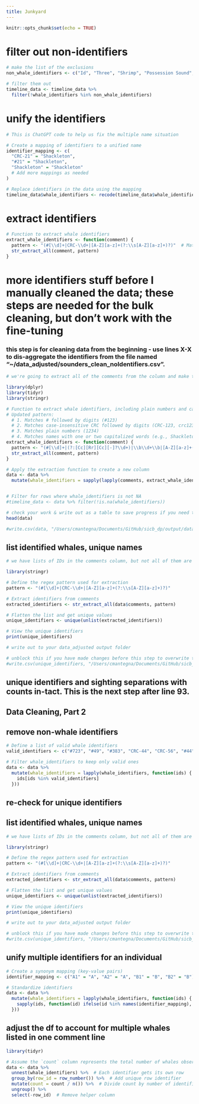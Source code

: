```yaml
---
title: Junkyard
---
```


```r
knitr::opts_chunk$set(echo = TRUE)
```

# filter out non-identifiers
```r

# make the list of the exclusions
non_whale_identifiers <- c("Id", "Three", "Shrimp", "Possession Sound", "Saratoga", "Port Susan", "Stayed", "Alie Perez", "Cascadia Research", "Source", "Hat", "Hat Island", "Saw", "Presumably", "Polnell Shores", "End", "Alisa Lemire", "Brooks", "Marcie Goldberg", "Terra Parham", "We", "Gedney", "Camano Head", "Orca Network", "One", "Whidbey", "Possession Point", "North", "Mukilteo", "Most", "Little Patch", "Likely", "Is", "Individual", "Ds", "Including", "In", "Ids", "First", "North Puget", "Beh", "Spyhopping", "Looked", "Dodging", "Fluke Tip", "Identified", "Behavior", "Possible", "Island Adventures", "Blog", "Juv", "Feeding", "Fluke", "East", "Right", "Poss", "Snohomish", "No", "Fox Spit", "Sighting", "Gisborne", "Afternoon", "Everett", "Langley", "Socializing", "Near", "Sandy Point", "Alie Perex", "Delta", "Blows", "Between Hat", "Travelling", "Swimming", "Spyhop", "Spouting", "Fluke Dive", "Flips", "Newb", "Rolling", "Tail", "Deep", "Mabana", "Pebble Beach", "Within", "Also", "Elliott Bay", "Jetty Island", "Fluking", "West", "Penn Cove", "Milling")

# filter them out
timeline_data <- timeline_data %>%
  filter(!whale_identifiers %in% non_whale_identifiers)

```

# unify the identifiers
```r

# This is ChatGPT code to help us fix the multiple name situation

# Create a mapping of identifiers to a unified name
identifier_mapping <- c(
  "CRC-21" = "Shackleton",
  "#21" = "Shackleton",
  "Shackleton" = "Shackleton"
  # Add more mappings as needed
)

# Replace identifiers in the data using the mapping
timeline_data$whale_identifiers <- recode(timeline_data$whale_identifiers, !!!identifier_mapping)

```

# extract identifiers
```r

# Function to extract whale identifiers
extract_whale_identifiers <- function(comment) {
  pattern <- "(#[\\d]+|CRC-\\d+|[A-Z][a-z]+(?:\\s[A-Z][a-z]+)?)"  # Matches #723, CRC-44, or names like Shakleton
  str_extract_all(comment, pattern)
}
```

# more identifiers stuff before I manually cleaned the data; these steps are needed for the bulk cleaning, but don't work with the fine-tuning 

### this step is for cleaning data from the beginning - use lines X-X to dis-aggregate the identifiers from the file named "\~/data_adjusted/sounders_clean_noIdentifiers.csv".

```r

# we're going to extract all of the comments from the column and make them individual rows so we can assess what we have. This code came directly from ChatGPT

library(dplyr)
library(tidyr)
library(stringr)

# Function to extract whale identifiers, including plain numbers and case-insensitive CRC identifiers
# Updated pattern:
  # 1. Matches # followed by digits (#123)
  # 2. Matches case-insensitive CRC followed by digits (CRC-123, crc123)
  # 3. Matches plain numbers (1234)
  # 4. Matches names with one or two capitalized words (e.g., Shackleton, Little Patch)
extract_whale_identifiers <- function(comment) {
  pattern <- "(#[\\d]+|(?:[Cc][Rr][Cc][-]?\\d+)|\\b\\d+\\b|[A-Z][a-z]+(?:\\s[A-Z][a-z]+)?)"
  str_extract_all(comment, pattern)
}

# Apply the extraction function to create a new column
data <- data %>%
  mutate(whale_identifiers = sapply(lapply(comments, extract_whale_identifiers), paste, collapse = ", "))


# Filter for rows where whale_identifiers is not NA
#timeline_data <- data %>% filter(!is.na(whale_identifiers))

# check your work & write out as a table to save progress if you need to.
head(data)

#write.csv(data, "/Users/cmantegna/Documents/GitHub/sicb_dp/output/data_adjusted/timeline_data.csv", row.names = FALSE)

```

## list identified whales, unique names

```r

# we have lists of IDs in the comments column, but not all of them are actual IDs but rather observation note (i.e., young whale) and we want to know what we're working with. This code came from ChatGPT.

library(stringr)

# Define the regex pattern used for extraction
pattern <- "(#[\\d]+|CRC-\\d+|[A-Z][a-z]+(?:\\s[A-Z][a-z]+)?)"

# Extract identifiers from comments
extracted_identifiers <- str_extract_all(data$comments, pattern)

# Flatten the list and get unique values
unique_identifiers <- unique(unlist(extracted_identifiers))

# View the unique identifiers
print(unique_identifiers)

# write out to your data_adjusted output folder

# unblock this if you have made changes before this step to overwrite the old list
#write.csv(unique_identifiers, "/Users/cmantegna/Documents/GitHub/sicb_dp/output/data_adjusted/identifiers.csv", row.names = FALSE)

```

## unique identifiers and sighting separations with counts in-tact. **This is the next step after line 93.**

## Data Cleaning, Part 2

## remove non-whale identifiers

```r

# Define a list of valid whale identifiers
valid_identifiers <- c("#723", "#49", "#383", "CRC-44", "CRC-56", "#44", "Shrimp", "Gray", "#185", "Shackleton", "#21", "Earhart", "#22","CRC-49", "CRC-53", "Saratoga Gray", "#724", "CRC-531", "CRC-383", "CRC-21", "Possible Gray", "#531", "CRC-185", "Patch", "Lucyfer", "Dubknuck", "Lucyfe", "#56", "Gray Whale", "Little Patch", "#53", "Shack", "Newbie", "Likely Shackleton", "Sound Grey", "Whale", "#2259", "Shackelton", "Dubnunk", "#2258", "#356", "Possibly Dubknuck", "CRC-2246", "Dubnuk", "Dubnuck", "Juv", "CRC-2262", "Lucy", "#2246", "Gray Whales", "Earheart", "Stardust", "Hattie", "Sounder", "Thidwick", "Gretchen", "Cascade", "Carson", "Tahoma", "Stalwart", "Eaerhart", "Gisborne", "CRC-723", "CRC-22", "CRC-2549", "Delta", "CRC-2234", "Crc", "Cretchen", "CRC-2255", "#2262", "Newb", "Adult Grays", "Lucifer", "#2249", "Patches", "#42", "#33", "#2356", "#2261", "#2253", "#2252", "#2251", "#2234", "PCFG 185", "CRC2246", "young gray whale", "patch", "little patch", "53", "49", "56", "352", "185", "723")

# Filter whale_identifiers to keep only valid ones
data <- data %>%
  mutate(whale_identifiers = lapply(whale_identifiers, function(ids) {
    ids[ids %in% valid_identifiers]
  }))

```

## re-check for unique identifiers

## list identified whales, unique names

```r

# we have lists of IDs in the comments column, but not all of them are actual IDs but rather observation note (i.e., young whale) and we want to know what we're working with. This code came from ChatGPT.

library(stringr)

# Define the regex pattern used for extraction
pattern <- "(#[\\d]+|CRC-\\d+|[A-Z][a-z]+(?:\\s[A-Z][a-z]+)?)"

# Extract identifiers from comments
extracted_identifiers <- str_extract_all(data$comments, pattern)

# Flatten the list and get unique values
unique_identifiers <- unique(unlist(extracted_identifiers))

# View the unique identifiers
print(unique_identifiers)

# write out to your data_adjusted output folder

# unblock this if you have made changes before this step to overwrite the old list
#write.csv(unique_identifiers, "/Users/cmantegna/Documents/GitHub/sicb_dp/output/data_adjusted/identifiers2.csv", row.names = FALSE)

```

## unify multiple identifiers for an individual

```r

# Create a synonym mapping (key-value pairs)
identifier_mapping <- c("A1" = "A", "A2" = "A", "B1" = "B", "B2" = "B")  # Example

# Standardize identifiers
data <- data %>%
  mutate(whale_identifiers = lapply(whale_identifiers, function(ids) {
    sapply(ids, function(id) ifelse(id %in% names(identifier_mapping), identifier_mapping[id], id))
  }))

```

## adjust the df to account for multiple whales listed in one comment line

```r

library(tidyr)

# Assume the `count` column represents the total number of whales observed
data <- data %>%
  unnest(whale_identifiers) %>%  # Each identifier gets its own row
  group_by(row_id = row_number()) %>%  # Add unique row identifier
  mutate(count = count / n()) %>%  # Divide count by number of identifiers
  ungroup() %>%
  select(-row_id)  # Remove helper column

```


